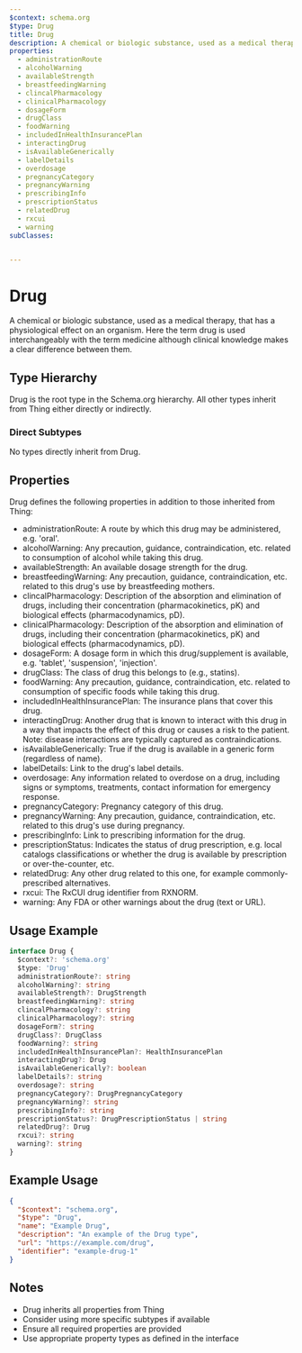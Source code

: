 ```yaml
---
$context: schema.org
$type: Drug
title: Drug
description: A chemical or biologic substance, used as a medical therapy, that has a physiological effect on an organism. Here the term drug is used interchangeably with the term medicine although clinical knowledge makes a clear difference between them.
properties:
  - administrationRoute
  - alcoholWarning
  - availableStrength
  - breastfeedingWarning
  - clincalPharmacology
  - clinicalPharmacology
  - dosageForm
  - drugClass
  - foodWarning
  - includedInHealthInsurancePlan
  - interactingDrug
  - isAvailableGenerically
  - labelDetails
  - overdosage
  - pregnancyCategory
  - pregnancyWarning
  - prescribingInfo
  - prescriptionStatus
  - relatedDrug
  - rxcui
  - warning
subClasses:


---
```


# Drug

A chemical or biologic substance, used as a medical therapy, that has a physiological effect on an organism. Here the term drug is used interchangeably with the term medicine although clinical knowledge makes a clear difference between them.

## Type Hierarchy

Drug is the root type in the Schema.org hierarchy. All other types inherit from Thing either directly or indirectly.

### Direct Subtypes

No types directly inherit from Drug.

## Properties

Drug defines the following properties in addition to those inherited from Thing:

- administrationRoute: A route by which this drug may be administered, e.g. 'oral'.
- alcoholWarning: Any precaution, guidance, contraindication, etc. related to consumption of alcohol while taking this drug.
- availableStrength: An available dosage strength for the drug.
- breastfeedingWarning: Any precaution, guidance, contraindication, etc. related to this drug's use by breastfeeding mothers.
- clincalPharmacology: Description of the absorption and elimination of drugs, including their concentration (pharmacokinetics, pK) and biological effects (pharmacodynamics, pD).
- clinicalPharmacology: Description of the absorption and elimination of drugs, including their concentration (pharmacokinetics, pK) and biological effects (pharmacodynamics, pD).
- dosageForm: A dosage form in which this drug/supplement is available, e.g. 'tablet', 'suspension', 'injection'.
- drugClass: The class of drug this belongs to (e.g., statins).
- foodWarning: Any precaution, guidance, contraindication, etc. related to consumption of specific foods while taking this drug.
- includedInHealthInsurancePlan: The insurance plans that cover this drug.
- interactingDrug: Another drug that is known to interact with this drug in a way that impacts the effect of this drug or causes a risk to the patient. Note: disease interactions are typically captured as contraindications.
- isAvailableGenerically: True if the drug is available in a generic form (regardless of name).
- labelDetails: Link to the drug's label details.
- overdosage: Any information related to overdose on a drug, including signs or symptoms, treatments, contact information for emergency response.
- pregnancyCategory: Pregnancy category of this drug.
- pregnancyWarning: Any precaution, guidance, contraindication, etc. related to this drug's use during pregnancy.
- prescribingInfo: Link to prescribing information for the drug.
- prescriptionStatus: Indicates the status of drug prescription, e.g. local catalogs classifications or whether the drug is available by prescription or over-the-counter, etc.
- relatedDrug: Any other drug related to this one, for example commonly-prescribed alternatives.
- rxcui: The RxCUI drug identifier from RXNORM.
- warning: Any FDA or other warnings about the drug (text or URL).

## Usage Example

```typescript
interface Drug {
  $context?: 'schema.org'
  $type: 'Drug'
  administrationRoute?: string
  alcoholWarning?: string
  availableStrength?: DrugStrength
  breastfeedingWarning?: string
  clincalPharmacology?: string
  clinicalPharmacology?: string
  dosageForm?: string
  drugClass?: DrugClass
  foodWarning?: string
  includedInHealthInsurancePlan?: HealthInsurancePlan
  interactingDrug?: Drug
  isAvailableGenerically?: boolean
  labelDetails?: string
  overdosage?: string
  pregnancyCategory?: DrugPregnancyCategory
  pregnancyWarning?: string
  prescribingInfo?: string
  prescriptionStatus?: DrugPrescriptionStatus | string
  relatedDrug?: Drug
  rxcui?: string
  warning?: string
}
```

## Example Usage

```json
{
  "$context": "schema.org",
  "$type": "Drug",
  "name": "Example Drug",
  "description": "An example of the Drug type",
  "url": "https://example.com/drug",
  "identifier": "example-drug-1"
}
```

## Notes

- Drug inherits all properties from Thing
- Consider using more specific subtypes if available
- Ensure all required properties are provided
- Use appropriate property types as defined in the interface
